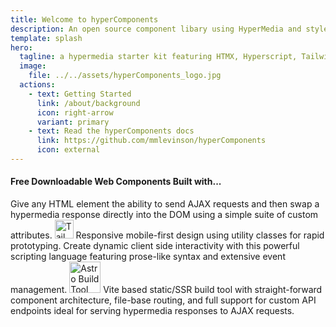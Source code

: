 ```yaml
---
title: Welcome to hyperComponents
description: An open source component libary using HyperMedia and styled with TailwindCSS
template: splash
hero:
  tagline: a hypermedia starter kit featuring HTMX, Hyperscript, Tailwind, and Astro !!
  image:
    file: ../../assets/hyperComponents_logo.jpg
  actions:
    - text: Getting Started
      link: /about/background
      icon: right-arrow
      variant: primary
    - text: Read the hyperComponents docs
      link: https://github.com/mmlevinson/hyperComponents
      icon: external
---
```





#### Free Downloadable Web Components Built with...

<CardGrid stagger>
	<Card>
	  <a href="https://htmx.org"><HTMX_Logo/> </a>
		Give any HTML element the ability to send AJAX requests and then swap a hypermedia response directly into the DOM using a simple suite of custom attributes.
	</Card>
	<Card title="Tailwind">
	  <a href="https://tailwindcss.com"><img src="/images/tailwind_icon.svg" alt="Tailwind CSS" style="height: 30px;"/></a>
		Responsive mobile-first design using utility classes for rapid prototyping.
	</Card>
	<Card>
	  <a href="https://hyperscript.org"><Hyperscript_Logo/> </a>
		Create dynamic client side interactivity with this powerful scripting language featuring prose-like syntax and extensive event management.
	</Card>
	<Card>
	  <a href="https://astro.build"><img src="/images/astro_logo.png" alt="Astro Build Tool" style="height: 50px;"/></a>
		Vite based static/SSR build tool with straight-forward component architecture, file-base routing, and full support for custom API endpoints ideal for serving hypermedia responses to AJAX requests.
	</Card>
</CardGrid>
